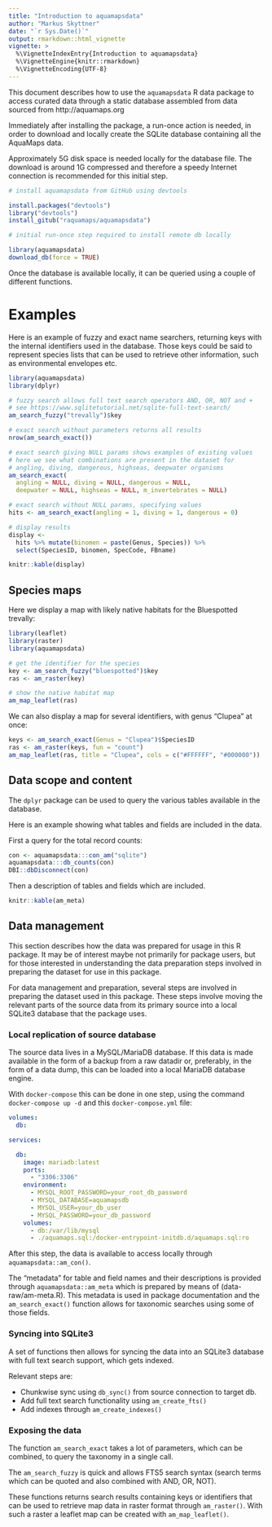 ```yaml
---
title: "Introduction to aquamapsdata"
author: "Markus Skyttner"
date: "`r Sys.Date()`"
output: rmarkdown::html_vignette
vignette: >
  %\VignetteIndexEntry{Introduction to aquamapsdata}
  %\VignetteEngine{knitr::rmarkdown}
  %\VignetteEncoding{UTF-8}
---
```


This document describes how to use the `aquamapsdata` R data package to access curated data through a static database assembled from data sourced from http://aquamaps.org

Immediately after installing the package, a run-once action is needed, in order to download and locally create the SQLite database containing all the AquaMaps data.

Approximately 5G disk space is needed locally for the database file. The download is around 1G compressed and therefore a speedy Internet connection is recommended for this initial step.

```r

# install aquamapsdata from GitHub using devtools

install.packages("devtools") 
library("devtools")
install_gitub("raquamaps/aquamapsdata")

# initial run-once step required to install remote db locally

library(aquamapsdata)
download_db(force = TRUE)

```

Once the database is available locally, it can be queried using a couple of different functions.

# Examples

Here is an example of fuzzy and exact name searchers, returning keys with the internal identifiers used in the database. Those keys could be said to represent species lists that can be used to retrieve other information, such as environmental envelopes etc.

```r
library(aquamapsdata)
library(dplyr)

# fuzzy search allows full text search operators AND, OR, NOT and +
# see https://www.sqlitetutorial.net/sqlite-full-text-search/
am_search_fuzzy("trevally")$key

# exact search without parameters returns all results
nrow(am_search_exact())

# exact search giving NULL params shows examples of existing values
# here we see what combinations are present in the dataset for 
# angling, diving, dangerous, highseas, deepwater organisms
am_search_exact(
  angling = NULL, diving = NULL, dangerous = NULL, 
  deepwater = NULL, highseas = NULL, m_invertebrates = NULL)

# exact search without NULL params, specifying values
hits <- am_search_exact(angling = 1, diving = 1, dangerous = 0)

# display results
display <- 
  hits %>% mutate(binomen = paste(Genus, Species)) %>%
  select(SpeciesID, binomen, SpecCode, FBname)

knitr::kable(display)

```

## Species maps

Here we display a map with likely native habitats for the Bluespotted trevally:

```r

library(leaflet)
library(raster)
library(aquamapsdata)

# get the identifier for the species
key <- am_search_fuzzy("bluespotted")$key
ras <- am_raster(key)

# show the native habitat map
am_map_leaflet(ras)
```
We can also display a map for several identifiers, with genus "Clupea" at once:

```r

keys <- am_search_exact(Genus = "Clupea")$SpeciesID
ras <- am_raster(keys, fun = "count")
am_map_leaflet(ras, title = "Clupea", cols = c("#FFFFFF", "#000000"))

```


## Data scope and content

The `dplyr` package can be used to query the various tables available in the database.

Here is an example showing what tables and fields are included in the data.

First a query for the total record counts:

```r

con <- aquamapsdata:::con_am("sqlite")
aquamapsdata:::db_counts(con)
DBI::dbDisconnect(con)
```

Then a description of tables and fields which are included.

```r
knitr::kable(am_meta)
```

## Data management

This section describes how the data was prepared for usage in this R package. It may be of interest maybe not primarily for package users, but for those interested in understanding the data preparation steps involved in preparing the dataset for use in this package.

For data management and preparation, several steps are involved in preparing the dataset used in this package. These steps involve moving the relevant parts of the source data from its primary source into a local SQLite3 database that the package uses.

### Local replication of source database

The source data lives in a MySQL/MariaDB database. If this data is made available in the form of a backup from a raw datadir or, preferably, in the form of a data dump, this can be loaded into a local MariaDB database engine. 

With `docker-compose` this can be done in one step, using the command `docker-compose up -d` and this `docker-compose.yml` file:

```yml
volumes:
  db:

services:

  db:
    image: mariadb:latest
    ports:
      - "3306:3306"
    environment:
      - MYSQL_ROOT_PASSWORD=your_root_db_password
      - MYSQL_DATABASE=aquamapsdb
      - MYSQL_USER=your_db_user
      - MYSQL_PASSWORD=your_db_password
    volumes:
      - db:/var/lib/mysql
      - ./aquamaps.sql:/docker-entrypoint-initdb.d/aquamaps.sql:ro

```

After this step, the data is available to access locally through `aquamapsdata::am_con()`.

The "metadata" for table and field names and their descriptions is provided through `aquamapsdata::am_meta` which is prepared by means of (data-raw/am-meta.R). This metadata is used in package documentation and the `am_search_exact()` function allows for taxonomic searches using some of those fields.

### Syncing into SQLite3

A set of functions then allows for syncing the data into an SQLite3 database with full text search support, which gets indexed. 

Relevant steps are:

- Chunkwise sync using `db_sync()` from source connection to target db.
- Add full text search functionality using `am_create_fts()`
- Add indexes through `am_create_indexes()`

### Exposing the data

The function `am_search_exact` takes a lot of parameters, which can be combined, to query the taxonomy in a single call. 

The `am_search_fuzzy` is quick and allows FTS5 search syntax (search terms which can be quoted and also combined with AND, OR, NOT).

These functions returns search results containing keys or identifiers that can be used to retrieve map data in raster format through `am_raster()`. With such a raster a leaflet map can be created with `am_map_leaflet()`.
